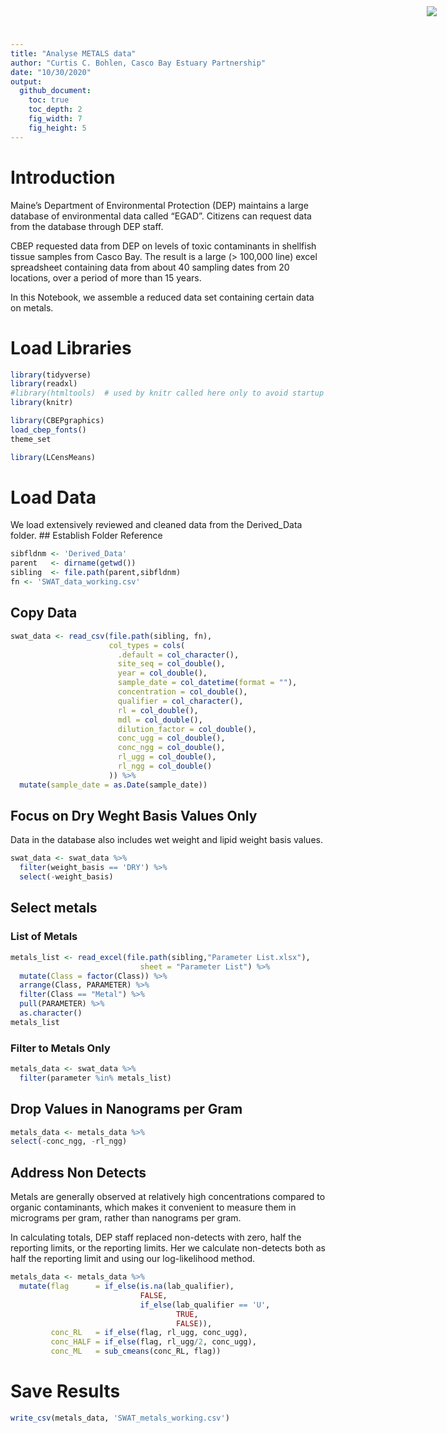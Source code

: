```yaml
---
title: "Analyse METALS data"
author: "Curtis C. Bohlen, Casco Bay Estuary Partnership"
date: "10/30/2020"
output:
  github_document:
    toc: true
    toc_depth: 2
    fig_width: 7
    fig_height: 5
---
```


<img
  src="https://www.cascobayestuary.org/wp-content/uploads/2014/04/logo_sm.jpg"
  style="position:absolute;top:10px;right:50px;" />

# Introduction
Maine's Department of Environmental Protection (DEP) maintains a large database
of environmental data called "EGAD".  Citizens can request data from the
database through DEP staff.

CBEP requested data from DEP on levels of toxic contaminants in shellfish
tissue samples from Casco Bay. The result is a large (> 100,000 line) excel
spreadsheet containing data from about 40 sampling dates from 20 locations, over
a period of more than 15 years.

In this Notebook, we assemble a reduced data set containing certain data on
metals.

# Load Libraries
```r
library(tidyverse)
library(readxl)
#library(htmltools)  # used by knitr called here only to avoid startup text later in document
library(knitr)

library(CBEPgraphics)
load_cbep_fonts()
theme_set

library(LCensMeans)
```

# Load Data
We load extensively reviewed and cleaned data from the Derived_Data folder.
## Establish Folder Reference
```r
sibfldnm <- 'Derived_Data'
parent   <- dirname(getwd())
sibling  <- file.path(parent,sibfldnm)
fn <- 'SWAT_data_working.csv'
```

## Copy Data
```r
swat_data <- read_csv(file.path(sibling, fn),
                      col_types = cols(
                        .default = col_character(),
                        site_seq = col_double(),
                        year = col_double(),
                        sample_date = col_datetime(format = ""),
                        concentration = col_double(),
                        qualifier = col_character(),
                        rl = col_double(),
                        mdl = col_double(),
                        dilution_factor = col_double(),
                        conc_ugg = col_double(),
                        conc_ngg = col_double(),
                        rl_ugg = col_double(),
                        rl_ngg = col_double()
                      )) %>%
  mutate(sample_date = as.Date(sample_date))
```

## Focus on Dry Weght Basis Values Only
Data in the database also includes wet weight and lipid weight basis values.
```r
swat_data <- swat_data %>%
  filter(weight_basis == 'DRY') %>%
  select(-weight_basis)
```

## Select metals
### List of Metals
```r
metals_list <- read_excel(file.path(sibling,"Parameter List.xlsx"), 
                             sheet = "Parameter List") %>%
  mutate(Class = factor(Class)) %>%
  arrange(Class, PARAMETER) %>%
  filter(Class == "Metal") %>%
  pull(PARAMETER) %>%
  as.character()
metals_list
```

### Filter to Metals Only
```r
metals_data <- swat_data %>%
  filter(parameter %in% metals_list)
```

## Drop Values in Nanograms per Gram
```r
metals_data <- metals_data %>%
select(-conc_ngg, -rl_ngg)
```

## Address Non Detects
Metals are generally observed at relatively high concentrations compared to
organic contaminants, which makes it convenient to measure them in micrograms
per gram, rather than nanograms per gram.

In calculating totals, DEP staff replaced non-detects with zero, half the
reporting limits, or the reporting limits.  Her we calculate non-detects both
as half the reporting limit and using our log-likelihood method.
```r
metals_data <- metals_data %>%
  mutate(flag      = if_else(is.na(lab_qualifier),
                             FALSE,
                             if_else(lab_qualifier == 'U',
                                     TRUE,
                                     FALSE)),
         conc_RL   = if_else(flag, rl_ugg, conc_ugg),
         conc_HALF = if_else(flag, rl_ugg/2, conc_ugg),
         conc_ML   = sub_cmeans(conc_RL, flag))
```

# Save Results
```r
write_csv(metals_data, 'SWAT_metals_working.csv')
```


